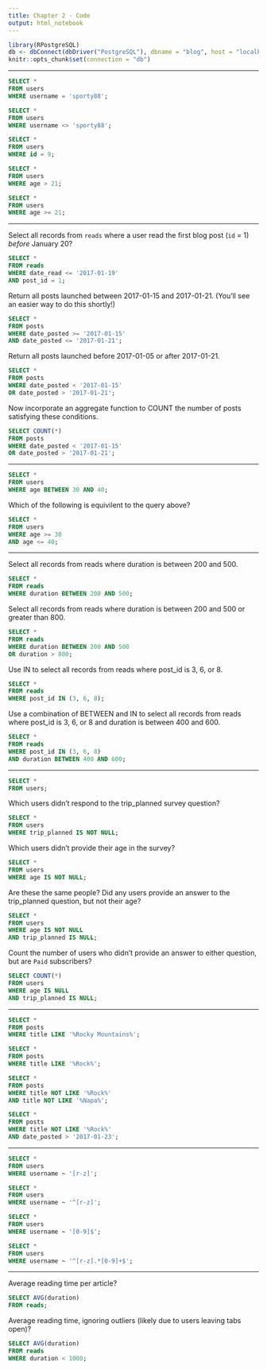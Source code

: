 ```yaml
---
title: Chapter 2 - Code
output: html_notebook
---
```


```r
library(RPostgreSQL)
db <- dbConnect(dbDriver("PostgreSQL"), dbname = "blog", host = "localhost")
knitr::opts_chunk$set(connection = "db")
```

---

```sql
SELECT *
FROM users
WHERE username = 'sporty88';
```

```sql
SELECT *
FROM users
WHERE username <> 'sporty88';
```

```sql
SELECT *
FROM users
WHERE id = 9;
```

```sql
SELECT *
FROM users
WHERE age > 21;
```

```sql
SELECT *
FROM users
WHERE age >= 21;
```

---

Select all records from `reads` where a user read the first blog post (`id` = 1) *before* January 20?

```sql
SELECT *
FROM reads
WHERE date_read <= '2017-01-19'
AND post_id = 1;
```

Return all posts launched between 2017-01-15 and 2017-01-21. (You'll see an easier way to do this shortly!)

```sql
SELECT *
FROM posts
WHERE date_posted >= '2017-01-15'
AND date_posted <= '2017-01-21';
```

Return all posts launched before 2017-01-05 or after 2017-01-21.

```sql
SELECT *
FROM posts
WHERE date_posted < '2017-01-15'
OR date_posted > '2017-01-21';
```

Now incorporate an aggregate function to COUNT the number of posts satisfying these conditions.

```sql
SELECT COUNT(*)
FROM posts
WHERE date_posted < '2017-01-15'
OR date_posted > '2017-01-21';
```

---

```sql
SELECT *
FROM users
WHERE age BETWEEN 30 AND 40;
```

Which of the following is equivilent to the query above?

```sql
SELECT *
FROM users
WHERE age >= 30
AND age <= 40;
```

---

Select all records from reads where duration is between 200 and 500.

```sql
SELECT *
FROM reads
WHERE duration BETWEEN 200 AND 500;
```

Select all records from reads where duration is between 200 and 500 or greater than 800.

```sql
SELECT *
FROM reads
WHERE duration BETWEEN 200 AND 500
OR duration > 800;
```

Use IN to select all records from reads where post_id is 3, 6, or 8.

```sql
SELECT * 
FROM reads
WHERE post_id IN (3, 6, 8);
```

Use a combination of BETWEEN and IN to select all records from reads where post_id is 3, 6, or 8 and duration is between 400 and 600.

```sql
SELECT * 
FROM reads
WHERE post_id IN (3, 6, 8)
AND duration BETWEEN 400 AND 600;
```

---

```sql
SELECT *
FROM users;
```

Which users didn't respond to the trip_planned survey question?

```sql
SELECT *
FROM users
WHERE trip_planned IS NOT NULL;
```

Which users didn't provide their age in the survey?

```sql
SELECT *
FROM users
WHERE age IS NOT NULL;
```

Are these the same people? Did any users provide an answer to the trip_planned question, but not their age?

```sql
SELECT *
FROM users
WHERE age IS NOT NULL
AND trip_planned IS NULL;
```

Count the number of users who didn't provide an answer to either question, but are `Paid` subscribers?

```sql
SELECT COUNT(*)
FROM users
WHERE age IS NULL
AND trip_planned IS NULL;
```

---

```sql
SELECT *
FROM posts
WHERE title LIKE '%Rocky Mountains%';
```

```sql
SELECT *
FROM posts
WHERE title LIKE '%Rock%';
```

```sql
SELECT *
FROM posts
WHERE title NOT LIKE '%Rock%'
AND title NOT LIKE '%Napa%';
```

```sql
SELECT *
FROM posts
WHERE title NOT LIKE '%Rock%'
AND date_posted > '2017-01-23';
```

---

```sql
SELECT *
FROM users
WHERE username ~ '[r-z]';
```

```sql
SELECT *
FROM users
WHERE username ~ '^[r-z]';
```

```sql
SELECT *
FROM users
WHERE username ~ '[0-9]$';
```

```sql
SELECT *
FROM users
WHERE username ~ '^[r-z].*[0-9]+$';
```

---

Average reading time per article?

```sql
SELECT AVG(duration)
FROM reads;
```

Average reading time, ignoring outliers (likely due to users leaving tabs open)?

```sql
SELECT AVG(duration)
FROM reads
WHERE duration < 1000;
```


